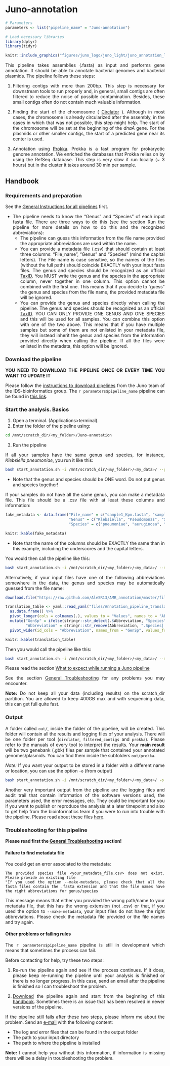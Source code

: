 # Juno-annotation {#juno-annotation}

<style>
body {
text-align: justify}
</style>


```r
# Parameters
parameters <- list("pipeline_name" = "Juno-annotation")

# Load necessary libraries
library(dplyr)
library(tidyr)

```

```r
knitr::include_graphics("figures/juno_logo/juno_light/juno_annotation_lightbg.png")
```

This pipeline takes assemblies (.fasta) as input and performs gene annotation. It should be able to annotate bacterial genomes and bacterial plasmids. The pipeline follows these steps:

1. Filtering contigs with more than 200bp. This step is necessary for downstream tools to run properly and, in general, small contigs are often filtered to reduce the noise of possible contamination. Besides, these small contigs often do not contain much valuable information.  

2. Finding the start of the chromosome ( [Circlator](https://github.com/sanger-pathogens/circlator) ). Although in most cases, the chromosome is already circularized after the assembly, in the cases in which that was not possible, this step might help. The start of the chromosome will be set at the beginning of the _dnaA_ gene. For the plasmids or other smaller contigs, the start of a predicted gene near its center is used.  

3. Annotation using [Prokka](https://github.com/tseemann/prokka). Prokka is a fast program for prokaryotic genome annotation. We enriched the databases that Prokka relies on by using the RefSeq database. This step is very slow if run locally (~ 3 hours) but in the cluster it takes around 30 min per sample.   

## Handbook

### Requirements and preparation

See the [General Instructions for all pipelines](#general-instructions) first.  

- The pipeline needs to know the "Genus" and "Species" of each input fasta file. There are three ways to do this (see the section Run the pipeline for more details on how to do this and the recognized abbreviations): 
    + The pipeline can guess this information from the file name provided the appropriate abbreviations are used within the name. 
    + You can provide a metadata file (.csv) that should contain at least three columns: "File_name", "Genus" and "Species" (mind the capital letters). The File name is case sensitive, so the names of the files (without the full path) should coincide EXACTLY with your input fasta files. The genus and species should be recognized as an official [TaxID](https://www.ncbi.nlm.nih.gov/taxonomy). You MUST write the genus and the species in the appropriate column, never together in one column. This option cannot be combined with the first one. This means that if you decide to "guess" the genus and species from the file name, the provided metadata file will be ignored.
    + You can provide the genus and species directly when calling the pipeline. The genus and species should be recognized as an official [TaxID](https://www.ncbi.nlm.nih.gov/taxonomy). YOU CAN ONLY PROVIDE ONE GENUS AND ONE SPECIES and this will be used for all samples. You can combine this option with one of the two above. This means that if you have multiple samples but some of them are not enlisted in your metadata file, they will instead inherit the genus and species from the information provided directly when calling the pipeline. If all the files were enlisted in the metadata, this option will be ignored.

### Download the pipeline  

**YOU NEED TO DOWNLOAD THE PIPELINE ONCE OR EVERY TIME YOU WANT TO UPDATE IT**

Please follow the [instructions to download pipelines](#downloading-instructions) from the Juno team of the IDS-bioinformatics group. The `r parameters$pipeline_name` pipeline can be found in [this link](https://github.com/RIVM-bioinformatics/Juno-annotation).  


### Start the analysis. Basics

1. Open a terminal. (Applications>terminal).  
2. Enter the folder of the pipeline using:  

```bash

cd /mnt/scratch_dir/<my_folder>/Juno-annotation

```

3. Run the pipeline  

If all your samples have the same genus and species, for instance, _Klebsiella pneumoniae_, you run it like this:

```bash
bash start_annotation.sh -i /mnt/scratch_dir/<my_folder>/<my_data>/ --genus Klebsiella --species pneumoniae
```
* Note that the genus and species should be ONE word. Do not put genus and species together!

If your samples do not have all the same genus, you can make a metadata file. This file should be a .csv file with at least these columns and information: 

```r

fake_metadata <- data.frame("File_name" = c("sample1_Kpn.fasta", "sample2Pae2.fasta", "sample3Sau_1.fasta"),
                            "Genus" = c("Klebsiella", "Pseudomonas", "Staphylococcus"),
                            "Species" = c("pneumoniae", "aeruginosa", "aureus"))

knitr::kable(fake_metadata)

```
* Note that the name of the columns should be EXACTLY the same than in this example, including the underscores and the capital letters.

You would then call the pipeline like this:

```bash
bash start_annotation.sh -i /mnt/scratch_dir/<my_folder>/<my_data>/ --metadata path/to/metadata.csv
```

Alternatively, if your input files have one of the following abbreviations somewhere in the data, the genus and species may be automatically guessed from the file name:

```r

download.file("https://raw.github.com/AleSR13/AMR_annotation/master/files/dictionary_samples.yaml", destfile = "files/Annotation_pipeline_translation_table.yaml")

translation_table <- yaml::read_yaml("files/Annotation_pipeline_translation_table.yaml") %>%
  as.data.frame() %>%
  pivot_longer(cols = colnames(.), values_to = "Values", names_to = "Abbreviation") %>%
  mutate("GenSp" = ifelse(stringr::str_detect(.$Abbreviation, "Species"), "Species", "Genus"),
         "Abbreviation" = stringr::str_remove(Abbreviation, ".Species|.Genus")) %>%
  pivot_wider(id_cols = "Abbreviation", names_from = "GenSp", values_from = "Values")

knitr::kable(translation_table)

```

Then you would call the pipeline like this:

```bash
bash start_annotation.sh -i /mnt/scratch_dir/<my_folder>/<my_data>/ --make-metadata
```

Please read the section [What to expect while running a Juno pipeline](#what-to-expect)

See the section [General Troubleshooting](#general-troubleshooting) for any problems you may encounter. 

**Note:** Do not keep all your data (including results) on the scratch_dir partition. You are allowed to keep 400GB max and with sequencing data, this can get full quite fast.

### Output 

A folder called `out/`, inside the folder of the pipeline, will be created. This folder will contain all the results and logging files of your analysis. There will be one folder per tool (`circlator`, `filtered_contigs` and `prokka`). Please refer to the manuals of every tool to interpret the results. Your **main result** will be two genebank (.gbk) files per sample that contained your annotated genomes/plasmids. You can find them inside the subfolders `out/prokka`. 

*Note:* If you want your output to be stored in a folder with a different name or location, you can use the option `-o` (from output) 

```bash
bash start_annotation.sh -i /mnt/scratch_dir/<my_folder>/<my_data>/ -o /mnt/scratch_dir/<my_folder>/<my_results>/
```

Another very important output from the pipeline are the logging files and audit trail that contain information of the software versions used, the parameters used, the error messages, etc. They could be important for you if you want to publish or reproduce the analysis at a later timepoint and also to get help from the bioinformatics team if you were to run into trouble with the pipeline. Please read about these files [here](#general-output). 

### Troubleshooting for this pipeline

**Please read first the [General Troubleshooting](#general-troubleshooting) section!**

#### Failure to find metadata file

You could get an error associated to the metadata:

```
The provided species file <your_metadata_file.csv> does not exist. Please provide an existing file
"If you used the option --make-metadata, please check that all the fasta files contain the .fasta extension and that the file names have the right abbreviations for genus/species
```
    
This message means that either you provided the wrong path/name to your metadata file, that this has the wrong extension (not .csv) or that, if you used the option to `--make-metadata`, your input files do not have the right abbreviations. Please check the metadata file provided or the file names and try again.

#### Other problems or failing rules  

The `r parameters$pipeline_name` pipeline is still in development which means that sometimes the process can fail.

Before contacting for help, try these two steps:

1. Re-run the pipeline again and see if the process continues. If it does, please keep re-running the pipeline until your analysis is finished or there is no longer progress. In this case, send an email after the pipeline is finished so I can troubleshoot the problem.

2. [Download](https://github.com/RIVM-bioinformatics/Juno-annotation) the pipeline again and start from the beginning of this [handbook](#juno-annotation). Sometimes there is an issue that has been resolved in newer versions of the pipeline.

If the pipeline still fails after these two steps, please inform me about the problem. Send an [e-mail](mailto:alejandra.hernandez.segura@rivm.nl) with the following content:

* The log and error files that can be found in the output folder
* The path to your input directory
* The path to where the pipeline is installed

**Note:** I cannot help you without this information, if information is missing there will be a delay in troubleshooting the problem.
